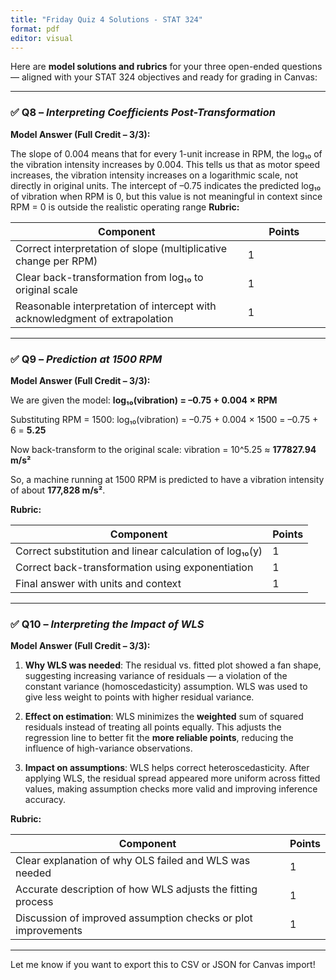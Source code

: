 ```yaml
---
title: "Friday Quiz 4 Solutions - STAT 324"
format: pdf
editor: visual
---
```


Here are **model solutions and rubrics** for your three open-ended questions — aligned with your STAT 324 objectives and ready for grading in Canvas:

------------------------------------------------------------------------

### ✅ Q8 – *Interpreting Coefficients Post-Transformation*

**Model Answer (Full Credit – 3/3):**

The slope of 0.004 means that for every 1-unit increase in RPM, the log₁₀ of the vibration intensity increases by 0.004. This tells us that as motor speed increases, the vibration intensity increases on a logarithmic scale, not directly in original units. The intercept of –0.75 indicates the predicted log₁₀ of vibration when RPM is 0, but this value is not meaningful in context since RPM = 0 is outside the realistic operating range **Rubric:**

| Component | Points |
|-----------------------------------------------------|-------------------|
| Correct interpretation of slope (multiplicative change per RPM) | 1 |
| Clear back-transformation from log₁₀ to original scale | 1 |
| Reasonable interpretation of intercept with acknowledgment of extrapolation | 1 |

------------------------------------------------------------------------

### ✅ Q9 – *Prediction at 1500 RPM*

**Model Answer (Full Credit – 3/3):**

We are given the model: **log₁₀(vibration) = –0.75 + 0.004 × RPM**

Substituting RPM = 1500: log₁₀(vibration) = –0.75 + 0.004 × 1500 = –0.75 + 6 = **5.25**

Now back-transform to the original scale: vibration = 10\^5.25 ≈ **177827.94 m/s²**

So, a machine running at 1500 RPM is predicted to have a vibration intensity of about **177,828 m/s²**.

**Rubric:**

| Component                                               | Points |
|---------------------------------------------------------|--------|
| Correct substitution and linear calculation of log₁₀(y) | 1      |
| Correct back-transformation using exponentiation        | 1      |
| Final answer with units and context                     | 1      |

------------------------------------------------------------------------

### ✅ Q10 – *Interpreting the Impact of WLS*

**Model Answer (Full Credit – 3/3):**

1.  **Why WLS was needed**: The residual vs. fitted plot showed a fan shape, suggesting increasing variance of residuals — a violation of the constant variance (homoscedasticity) assumption. WLS was used to give less weight to points with higher residual variance.

2.  **Effect on estimation**: WLS minimizes the **weighted** sum of squared residuals instead of treating all points equally. This adjusts the regression line to better fit the **more reliable points**, reducing the influence of high-variance observations.

3.  **Impact on assumptions**: WLS helps correct heteroscedasticity. After applying WLS, the residual spread appeared more uniform across fitted values, making assumption checks more valid and improving inference accuracy.

**Rubric:**

| Component                                                     | Points |
|---------------------------------------------------------------|--------|
| Clear explanation of why OLS failed and WLS was needed        | 1      |
| Accurate description of how WLS adjusts the fitting process   | 1      |
| Discussion of improved assumption checks or plot improvements | 1      |

------------------------------------------------------------------------

Let me know if you want to export this to CSV or JSON for Canvas import!
